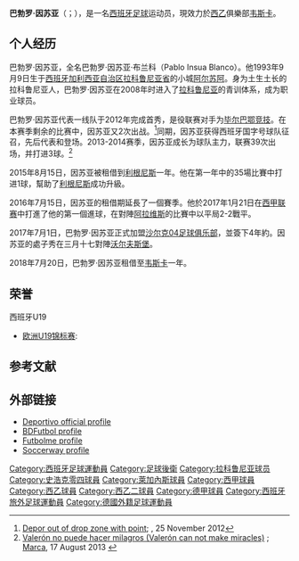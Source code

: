 {{noteTA
|G1=Football
|G2=uefa
|G3=laliga
|1=zh-hans:因苏亚;zh-hk:恩素亞;zh-tw:因蘇亞;
}}

{{Infobox football biography
| name = 巴勃罗·因苏亚<br />''Pablo Insua''
| image = El CD Leganés a Primera (26911425003) Insua (cropped).jpg
| fullname = 巴勃罗·因苏亚·布兰科
| birth_date = {{birth date and age|1993|9|9|df=y}}
| birth_place = {{ESP}}[[阿尔苏阿|阿尔苏阿]]
| height = {{convert|1.83|m|ftin|0|abbr=on}}
| position = [[后卫_(足球)|中后卫]]
| currentclub =[[韦斯卡体育协会|韦斯卡]]
| clubnumber = 4
| youthyears1 = 2008–2010 | youthclubs1 = [[拉科鲁尼亚竞技俱乐部|拉科鲁尼亚]]
| years1 = 2010–2012 | clubs1 = [[拉科鲁尼亚竞技俱乐部|拉科鲁尼亚B队]] | caps1 = 60 | goals1 = 0 
| years2 = 2012–2017 | clubs2 = [[拉科鲁尼亚竞技俱乐部|拉科鲁尼亚]]    | caps2 = 59 | goals2 = 3
| years3 = 2015–2017 |clubs3 = → [[利根尼斯體育會|利根尼斯]]（外租）  | caps3 = 64 | goals3 = 2
| years4 = 2017–2020 | clubs4 = [[沙尔克04足球俱乐部|沙尔克04]]        | caps4 = 1  | goals4 = 0
| years5 = 2018–2020 | clubs5 = → [[韦斯卡体育协会|韦斯卡]]（外租）   | caps5 = 17 | goals5 = 0
| years6 = 2020–     | clubs6 =  [[韦斯卡体育协会|韦斯卡]]             | caps6 = 34  | goals6 = 0
| nationalyears1 = 2012      | nationalteam1  = {{tsl|en|Spain national under-19 football team|西班牙19岁以下国家足球队|西班牙U-19}}
| nationalcaps1  = 5         | nationalgoals1 = 0
| nationalyears2 = 2012–2013 | nationalteam2  = {{tsl|en|Spain national under-20 football team|西班牙20岁以下国家足球队|西班牙U-20}}
| nationalcaps2  = 4         | nationalgoals2 = 0 
| pcupdate = {{Chinese date|2022-04-03}}
| ntupdate = {{Chinese date|2018-06-30}}
}}
{{Spanish name|因苏亚（Insua）|布兰科（Blanco）}}

'''巴勃罗·因苏亚'''（{{lang-es|Pablo Insua}}；{{bd|1993年|9月9日||}}），是一名[[西班牙|西班牙]][[足球|足球]]运动员，現效力於[[西班牙足球乙级联赛|西乙]]俱樂部[[韦斯卡体育协会|韦斯卡]]。

==个人经历==
巴勃罗·因苏亚，全名巴勃罗·因苏亚·布兰科（Pablo Insua Blanco）。他1993年9月9日生于[[西班牙|西班牙]][[加利西亚自治区|加利西亚自治区]][[拉科鲁尼亚省|拉科鲁尼亚省]]的小城[[阿尔苏阿|阿尔苏阿]]。身为土生土长的拉科鲁尼亚人，巴勃罗·因苏亚在2008年时进入了[[拉科鲁尼亚竞技俱乐部|拉科鲁尼亚]]的青训体系，成为职业球员。

巴勃罗·因苏亚代表一线队于2012年完成首秀，是役联赛对手为[[毕尔巴鄂竞技|毕尔巴鄂竞技]]。在本赛季剩余的比赛中，因苏亚又2次出战。<ref>[http://soccernet.espn.go.com/report?id=348390&cc=3888 Depor out of drop zone with point]; {{tsl|en|ESPN FC|}}, 25 November 2012</ref>同期，因苏亚获得西班牙国字号球队征召，先后代表{{tsl|en|Spain national under-19 football team||西班牙U19}}和{{tsl|en|Spain national under-20 football team||西班牙U20}}登场。2013-2014赛季，因苏亚成长为球队主力，联赛39次出场，并打进3球。<ref>[http://www.marca.com/2013/08/17/futbol/2adivision/1376768128.html Valerón no puede hacer milagros (Valerón can not make miracles)] {{Wayback|url=http://www.marca.com/2013/08/17/futbol/2adivision/1376768128.html |date=20190119230931 }}; [[馬卡報|Marca]], 17 August 2013 {{es icon}}</ref>

2015年8月15日，因苏亚被租借到[[利根尼斯體育會|利根尼斯]]一年。他在第一年中的35場比賽中打进1球，幫助了[[利根尼斯體育會|利根尼斯]]成功升級。

2016年7月15日，因苏亚的租借期延長了一個賽季。他於2017年1月21日在[[西班牙足球甲级联赛|西甲联赛]]中打進了他的第一個進球，在對陣[[阿拉维斯体育|阿拉维斯]]的比賽中以平局2-2戰平。

2017年7月1日，巴勃罗·因苏亚正式加盟[[沙尔克04足球俱乐部|沙尔克04足球俱乐部]]，並簽下4年約。因苏亚的處子秀在三月十七對陣[[沃尔夫斯堡足球俱乐部|沃尔夫斯堡]]。

2018年7月20日，巴勃罗·因苏亚租借至[[韦斯卡体育协会|韦斯卡]]一年。


==荣誉==
;西班牙U19
*[[歐洲U-19足球錦標賽|欧洲U19锦标赛]]: {{tsl|en|2012 UEFA European Under-19 Championship||2012年欧洲U19锦标赛}}

==参考文献==
{{reflist}}

==外部链接==
*[https://web.archive.org/web/20150923221444/http://www.canaldeportivo.com/servlet/es.iris.servlets.Equipo?accion=1&ver=2&id_persona=22894&id_equipo=644 Deportivo official profile] {{es icon}}
*[http://www.bdfutbol.com/en/j/j101119.html BDFutbol profile] {{Wayback|url=http://www.bdfutbol.com/en/j/j101119.html |date=20140814082428 }}
*[http://www.futbolme.com/coj/index_jugador.asp?id_jugador=25545 Futbolme profile] {{Wayback|url=http://www.futbolme.com/coj/index_jugador.asp?id_jugador=25545 |date=20160304102941 }} {{es icon}}
*[http://uk.soccerway.com/players/pablo-insua-blanco/149655/ Soccerway profile] {{Wayback|url=http://uk.soccerway.com/players/pablo-insua-blanco/149655/ |date=20191215222826 }}

{{韦斯卡球员名单}}

{{DEFAULTSORT:Insua, Pablo}}
[[Category:西班牙足球運動員|Category:西班牙足球運動員]]
[[Category:足球後衛|Category:足球後衛]]
[[Category:拉科鲁尼亚球员|Category:拉科鲁尼亚球员]]
[[Category:史浩克零四球員|Category:史浩克零四球員]]
[[Category:萊加內斯球員|Category:萊加內斯球員]]
[[Category:西甲球員|Category:西甲球員]]
[[Category:西乙球員|Category:西乙球員]]
[[Category:西乙二球員|Category:西乙二球員]]
[[Category:德甲球員|Category:德甲球員]]
[[Category:西班牙旅外足球運動員|Category:西班牙旅外足球運動員]]
[[Category:德國外籍足球運動員|Category:德國外籍足球運動員]]